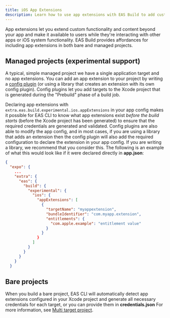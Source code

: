 ```yaml
---
title: iOS App Extensions
description: Learn how to use app extensions with EAS Build to add custom functionality.
---
```


App extensions let you extend custom functionality and content beyond your app and make it available to users while they're interacting with other apps or iOS system functionality. EAS Build provides affordances for including app extensions in both bare and managed projects.

## Managed projects (experimental support)

A typical, simple managed project we have a single application target and no app extensions. You can add an app extension to your project by writing a [config plugin](/config-plugins/introduction/) (or using a library that creates an extension with its own config plugin). Config plugins let you add targets to the Xcode project that is generated during the "Prebuild" phase of a build job.

Declaring app extensions with `extra.eas.build.experimental.ios.appExtensions` in your app config makes it possible for EAS CLI to know what app extensions exist _before the build starts_ (before the Xcode project has been generated) to ensure that the required credentials are generated and validated. Config plugins are also able to modify the app config, and in most cases, if you are using a library that adds an extension then the config plugin will also add the required configuration to declare the extension in your app config. If you are writing a library, we recommend that you consider this. The following is an example of what this would look like if it were declared directly in **app.json**:

```json app.json
{
  "expo": {
    ...
    "extra": {
      "eas": {
        "build": {
          "experimental": {
            "ios": {
              "appExtensions": [
                {
                  "targetName": "myappextension",
                  "bundleIdentifier": "com.myapp.extension",
                  "entitlements": {
                    "com.apple.example": "entitlement value"
                  }
                }
              }
            ]
          }
        }
      }
    }
  }
```

## Bare projects

When you build a bare project, EAS CLI will automatically detect app extensions configured in your Xcode project and generate all necessary credentials for each target, or you can provide them in **credentials.json** For more information, see [Multi target project](/app-signing/local-credentials/#multi-target-project).
